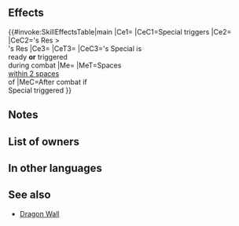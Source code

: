 {{Special
|tagid=SID_竜穿射
|intID=4168
|exclusive=1
|canUseWeapon={{WeaponList|exclude=Staff}}
|canUseMove={{MoveList|All}}
|cost=500
|cooldown=2
|effect=Boosts Special damage by 40% of unit's Res when Special triggers.<br><br>If unit's Res > foe's Res, reduces damage from attacks during combat and from area-of-effect Specials (excluding Røkkr area-of-effect Specials) by percentage =  4 - current Special cooldown count value, × difference between stats (max difference between stats: 10).<br><br>If unit's Special is ready or unit's Special triggered during combat, reduces the percentage of foe's non-Special "reduce damage by X%" skills by 50%.<br><br>After combat, if unit's Special triggered, applies【Divine Vein (Water)】on target's space and on each space within 2 spaces of target's space for 1 turn.<br><br>【Divine Vein (Water)】<br>Applies the following effects on space: Acts as difficult terrain for foes with Range = 2 (moving over this space costs +1 movement; does not apply to "cannot be slowed by terrain" effects; movement cost cannot exceed unit's allowed movement). Inflicts Spd-5 on foe and reduces the percentage of non-Special "reduce damage by X%" skills by 50% during combat (excluding area-of-effect Specials). (Divine Vein effects do not stack; replaces any existing Divine Vein effect; Divine Vein effects applied simultaneously cancel each other out. Does not count as defensive terrain.)
|required=Dragon Fang
|properties=random_owner,offensive_special
}}
==Effects==
{{#invoke:SkillEffectsTable|main
|Ce1={{Eft|Damage Boost|40% of {{Tgt|Unit}}'s Res}}
|CeC1=Special triggers
|Ce2={{Eft|Damage Reduction|(4 - {{Tgt|Unit}}'s current CD)<br>x ({{Tgt|Unit}}'s Res - {{Tgt|Foe)}}'s Res)<br>from attacks & Non-Røkkr [[AoE Specials]]|percent=1|max=40%}}
|CeC2={{Tgt|Unit}}'s Res ><br>{{Tgt|Foe}}'s Res
|Ce3={{Eft|Reduce Damage Reduction|50%}}
|CeT3={{Tgt|Foe}}
|CeC3={{Tgt|Unit}}'s Special is<br>ready '''or''' triggered<br>during combat
|Me={{Eft|Divine Vein (Water)}}
|MeT=Spaces<br>[[within 2 spaces]]<br>of {{Tgt|Target Foe}}
|MeC=After combat if<br>Special triggered
}}

==Notes==
{{DamageBoost}}
{{DamagePercentageReduction}}
{{AoEDamageReduction}}
{{Reduce Damage Reduction}}
{{Divine Vein|Water}}
{{After combat note}}

==List of owners==
{{Skill Hero List}}
==In other languages==
{{OtherLanguages
|japanese=竜穿射
|german=Drachenmacht
|spanishEU=Tiro de dragón
|spanishLA=Tiro colmillo drag.
|french=Tir de dragon
|italian=Colpo di zanna
|chineseTW=龍穿射
|portuguese=Golpe dracônico
}}
==See also==
{{See also skills|cond=(Description LIKE '%boosts damage by%of unit_s Res%reduces damage%area-of-effect%' OR Description LIKE '%unit_s Res > foe_s Res%reduces damage%attacks%area-of-effect%' OR Description LIKE '%reduces damage from%-% current Special cooldown count value%' OR Description LIKE '%【Divine Vein (Water)】%') AND Exclusive='1'}}
* [[Dragon Wall]]
{{Specials Navbox}}